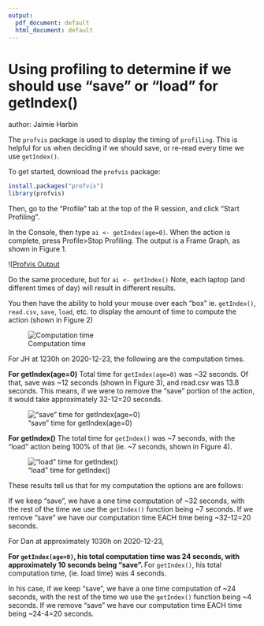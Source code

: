 ```yaml
---
output:
  pdf_document: default
  html_document: default
---
```

# Using profiling to determine if we should use "save" or "load" for getIndex()
author: Jaimie Harbin

The `profvis` package is used to display the timing of `profiling`. This is helpful for us when deciding if we should save, or re-read every time we use `getIndex()`.

To get started, download the `profvis` package:

```r
install.packages("profvis")
library(profvis)
```

Then, go to the "Profile" tab at the top of the R session, and click "Start Profiling".

In the Console, then type `ai <- getIndex(age=0)`. When the action is complete, press Profile>Stop Profiling. The output is a Frame Graph, as shown in Figure 1.

![[Profvis Output](01.png)

Do the same procedure, but for `ai <- getIndex()` Note, each laptop (and different times of day) will result in different results.

You then have the ability to hold your mouse over each "box" ie. `getIndex()`, `read.csv`, `save`, `load`, etc. to display the amount of time to compute the action (shown in Figure 2)

![Computation time](02.png)

For JH at 1230h on 2020-12-23, the following are the computation times.

**For getIndex(age=0)**
Total time for `getIndex(age=0)` was ~32 seconds. Of that, save was ~12 seconds (shown in Figure 3), and read.csv was 13.8 seconds. This means, if we were to remove the "save" portion of the action, it would take approximately 32-12=20 seconds.

!["save" time for getIndex(age=0)](03.png)

**For getIndex()**
The total time for `getIndex()` was ~7 seconds, with the "load" action being 100% of that (ie. ~7 seconds, shown in Figure 4).

!["load" time for getIndex()](04.png)


These results tell us that for my computation the options are are follows:

If we keep "save", we have a one time computation of ~32 seconds, with the rest of the time we use the `getIndex()` function being ~7 seconds. If we remove "save" we have our computation time EACH time being ~32-12=20 seconds.

For Dan at approximately 1030h on 2020-12-23,

**For `getIndex(age=0)`, his total computation time was 24 seconds, with approximately 10 seconds being "save".
** For `getIndex()`, his total computation time, (ie. load time) was 4 seconds.

In his case, if we keep "save", we have a one time computation of ~24 seconds, with the rest of the time we use the `getIndex()` function being ~4 seconds. If we remove "save" we have our computation time EACH time being ~24-4=20 seconds.
